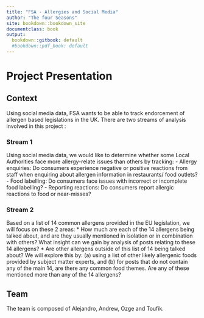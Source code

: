 ```yaml
---
title: "FSA - Allergies and Social Media"
author: "The four Seasons"
site: bookdown::bookdown_site
documentclass: book
output:
  bookdown::gitbook: default
  #bookdown::pdf_book: default
---
```



# Project Presentation

## Context

Using social media data, FSA wants to be able to track endorcement of allergen based legislations in the UK.
There are two streams of analysis involved in this project :

### Stream 1
Using social media data, we would like to determine whether some Local Authorities face more allergy-relate issues than others by tracking:
- Allergy enquiries: Do consumers experience negative or positive reactions from staff when enquiring about allergen information in restaurants/ food outlets?
- Food labelling: Do consumers face issues with incorrect or incomplete food labelling?
- Reporting reactions: Do consumers report allergic reactions to food or near-misses?

### Stream 2
Based on a list of 14 common allergens provided in the EU legislation, we will focus on these 2 areas:
* How much are each of the 14 allergens being talked about, and are they usually mentioned in isolation or in combination with others? What insight can we gain by analysis of posts relating to these 14 allergens?
* Are other allergens outside of this list of 14 being talked about? We will explore this by: (a) using a list of other likely allergenic foods provided by subject matter experts, and (b) for posts that do not contain any of the main 14, are there any common food themes. Are any of these mentioned more than any of the 14 allergens?

## Team

The team is composed of Alejandro, Andrew, Ozge and Toufik.

